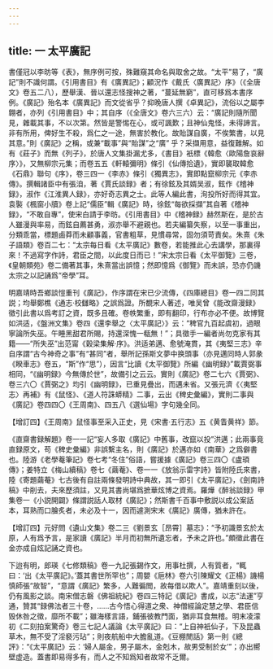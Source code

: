 ```yaml
---
---
---
```

title: 一 太平廣記
---




書僅冠以李昉等《表》，無序例可按，殊難窺其命名與取舍之故。“太平”易了，“廣記”則不識何謂。《引用書目》有《廣異記》；顧況作《戴氏〈廣異記〉序》（《全唐文》卷五二八），歷舉漢、晉以還志怪搜神之著，“蔓延無窮”，直可移爲本書序例。《廣記》殆名本《廣異記》而文從省乎？抑晚唐人撰《卓異記》，流俗以之屬李翺者，亦列《引用書目》中；其自序（《全唐文》卷六三六）云：“廣記則隨所聞見，雜載其事，不以次第。然皆是警惕在心，或可諷歎；且神仙鬼怪，未得諦言。非有所用，俾好生不殺，爲仁之一途，無害於教化。故貽謀自廣，不俟繁書，以見其意。”則《廣記》之稱，或兼“載事”與“貽謀”之“廣” 乎？采擷用意，益復難解。如有《莊子》而無《列子》，於唐人文集掛漏尤多，《書目》衹標《韓愈〈歐陽詹哀辭序〉》，又無柳宗元集；而卷五五《軒轅彌明》條引《仙傳拾遺》，實即襲取韓愈《石鼎》聯句《序》，卷三四一《李赤》條引《獨異志》，實即點竄柳宗元《李赤傳》。撰輯諸臣中有張洎，著《賈氏談録》者；有徐鉉及其婿吴淑，鉉作《稽神録》，淑作《江淮異人録》，亦好奇志異之士。此等人編此書，洵投所好而得其宜。袁褧《楓窗小牘》卷上記“儒臣”輯《廣記》時，徐鉉“每欲採擷”其自著《稽神録》，“不敢自專”，使宋白請于李昉。《引用書目》中《稽神録》赫然斯在，是於古人雖漫與率易，而鉉自薦甚勇，淑亦舉不避親也。若夫編纂失察，以至一事重出，分類乖當，標題鹵莽而未顧事義，官書粗草，見慣尋常，固勿須苛責矣。朱熹《朱子語類》卷百二七：“太宗每日看《太平廣記》數卷，若能推此心去講學，那裏得來！不過寫字作詩，君臣之間，以此度日而已！”宋太宗日看《太平御覽》三卷，《皇朝類苑》卷二備著其事，朱熹當出誤憶；然即憶爲《御覽》而未誤，恐亦仍譏太宗之以記誦爲“帝學”耳。

明嘉靖時吾鄉談愷重刊《廣記》，作序謂在宋已少流傳，《四庫總目》卷一四二同其説；均舉鄭樵《通志·校讎略》之誤爲證。所覩宋人著述，唯吴曾《能改齋漫録》徵引此書以爲考訂之資，既多且確。卷帙繁重，即有翻印，行布亦必不便。故博覽如洪适，《盤洲文集》卷四《還李舉之〈太平廣記〉》云：“稗官九百起虞初，過眼寧論所失巫。午睡黑甜君所賜，持還深愧一瓻無！”；具徵手一編者尚勿克家有其籍——“所失巫”出范甯《穀梁集解·序》。洪适弟邁、愈號淹貫，其《夷堅三志》辛自序謂“古今神奇之事”有“甚同”者，舉所記孫斯文夢中换頭事（亦見邁同時人郭彖《睽車志》卷五，“斯”作“思”），因言“比讀《太平御覽》所編《幽明録》”載賈弼事相同，“《幽明録》今無傳於世”，故備引之云云。實則《廣記》卷二七六《賈弼》、卷三六〇《賈弼之》均引《幽明録》，已重見疊出，而邁未省。又張元濟《〈夷堅志〉再補》有《鼠怪》、《道人符誅蟒精》二事，云出《稗史彙編》，實則二事與《廣記》卷四四〇《王周南》、四五八《選仙場》字句幾全同。

【增訂四】《王周南》鼠怪事至采入正史，見《宋書·五行志》五《黄眚黄祥》節。

《直齋書録解題》卷一一記“妄人多取《廣記》中舊事，改竄以投”洪邁；此兩事竟直録原文，苟《稗史彙編》非誤繫主名，則《廣記》於邁亦如《南華》之爲僻書也。陸游《老學菴筆記》卷七考“冬住”俗語，嘗援據《廣記》卷三四〇《盧頊傳》；姜特立《梅山續稿》卷七《繭菴》、卷一一《放翁示雷字詩》皆附陸氏來書，陸《寄題繭菴》七古後有自註兩條發明詩中典故，其一即引《太平廣記》，《劍南詩稿》中削去，夫來歷須註，又見其書尚堪爲摭華炫博之資焉。羅燁《醉翁談録》甲集卷一《小説開闢》條謂説話人取材《廣記》；然斯書千百事中敷説以成公案話本，耳熟而口膾炙者，未必及十一，因而遽測宋末《廣記》廣傳，猶未許在。

【增訂四】元好問《遺山文集》卷二三《劉景玄［昂霄］墓志》：“予初識景玄於太原，人有爲予言，是家讀《廣記》半月而初無所遺忘者，予未之許也。”頗徵此書在金亦成自炫記誦之資也。

下迨有明，郎瑛《七修類稿》卷一九記張錫作文，用事杜撰，人有質者，“輒曰：‘出《太平廣記》。’蓋其書世所罕也”；周嬰《巵林》卷六引陳耀文《正楊》譏楊慎師張“故智”，“意謂《廣記》繁多，人難徧閲，故每借以欺人”。嘉靖重刻以後，仍有風影之談。南宋僧志磐《佛祖統紀》卷四三特記《廣記》書成，以志“法運”亨通，贊其“録佛法者三十卷，……古今悟心得道之衆、神僧經論定慧之學、君臣信毁休咎之徵，靡所不載”；雖海樣言語，鋪張彼教門面，猶非耳食無稽。明末凌濛初《二刻拍案驚奇》卷三七記人議論《太平廣記》曰：“上自神衹仙子，下及昆蟲草木，無不受了淫褻污玷”；則夜航船中大膽亂道。《豆棚閒話》第一則《總評》：“《太平廣記》云：‘婦人屬金，男子屬木，金剋木，故男受制於女’”；亦出嚮壁虚造。蓋書即易得多有，而人之不知爲知者故常不乏爾。